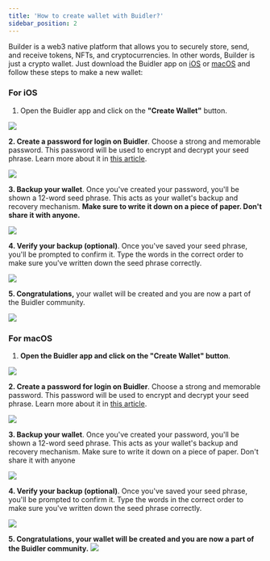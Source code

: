 ```yaml
---
title: 'How to create wallet with Buidler?'
sidebar_position: 2
---
```



Builder is a web3 native platform that allows you to securely store, send, and receive tokens, NFTs, and cryptocurrencies. In other words, Builder is just a crypto wallet. Just download the Buidler app on [iOS](https://buidler.app/download/ios) or [macOS](https://buidler.app/download/mac) and follow these steps to make a new wallet:

### For iOS

1. Open the Buidler app and click on the **"Create Wallet"** button.

<div class="mobile-screenshot">

![](../../static/img/using-buidler/create-wallet/create-wallet.png)
  
</div>

**2. Create a password for login on Buidler**. Choose a strong and memorable password. This password will be used to encrypt and decrypt your seed phrase. Learn more about it in [this article](https://docs.buidler.app/docs/blog/how-buidler-store-your-password).

<div class="mobile-screenshot">

![](../../static/img/using-buidler/create-wallet/create-password.png)

</div>

**3. Backup your wallet**. Once you've created your password, you'll be shown a 12-word seed phrase. This acts as your wallet's backup and recovery mechanism. **Make sure to write it down on a piece of paper. Don't share it with anyone.**

<div class="mobile-screenshot">

![](../../static/img/using-buidler/create-wallet/store-seed-phrase.png)
</div>


**4. Verify your backup (optional)**. Once you've saved your seed phrase, you'll be prompted to confirm it. Type the words in the correct order to make sure you've written down the seed phrase correctly.

<div class="mobile-screenshot">

![](../../static/img/using-buidler/create-wallet/confirm-seed.png)

</div>

**5. Congratulations,** your wallet will be created and you are now a part of the Buidler community.

<div class="mobile-screenshot">

![](../../static/img/using-buidler/create-wallet/create-wallet-success.png)

</div>

### For macOS

1. **Open the Buidler app and click on the "Create Wallet" button**.

![](../../static/img/using-buidler/create-wallet/mac-create-wallet.png)

**2. Create a password for login on Buidler**. Choose a strong and memorable password. This password will be used to encrypt and decrypt your seed phrase. Learn more about it in [this article](https://docs.buidler.app/docs/blog/how-buidler-store-your-password).

![](../../static/img/using-buidler/create-wallet/mac-create-password.png)
    
**3. Backup your wallet**. Once you've created your password, you'll be shown a 12-word seed phrase. This acts as your wallet's backup and recovery mechanism. Make sure to write it down on a piece of paper. Don't share it with anyone

![](../../static/img/using-buidler/create-wallet/mac-seed-phrase.png)
    

**4. Verify your backup (optional)**. Once you've saved your seed phrase, you'll be prompted to confirm it. Type the words in the correct order to make sure you've written down the seed phrase correctly.

![](../../static/img/using-buidler/create-wallet/mac-confirm-seed-phrase.png)
    
**5. Congratulations, your wallet will be created and you are now a part of the Buidler community.**
    ![](../../static/img/using-buidler/create-wallet/mac-create-wallet-success.png)
    

